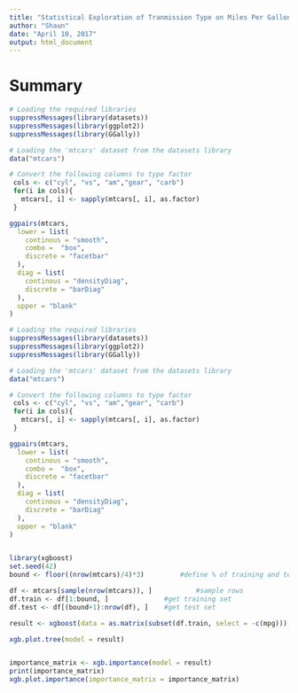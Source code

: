 ```yaml
---
title: "Statistical Exploration of Tranmission Type on Miles Per Gallon"
author: "Shaun"
date: "April 10, 2017"
output: html_document
---
```


# Summary

```r
# Loading the required libraries
suppressMessages(library(datasets))
suppressMessages(library(ggplot2))
suppressMessages(library(GGally))

# Loading the 'mtcars' dataset from the datasets library
data("mtcars")

# Convert the following columns to type factor
 cols <- c("cyl", "vs", "am","gear", "carb")
 for(i in cols){
   mtcars[, i] <- sapply(mtcars[, i], as.factor)
 }

ggpairs(mtcars, 
  lower = list(
    continous = "smooth",
    combo =  "box",
    discrete = "facetbar"
  ),
  diag = list(
    continous = "densityDiag",
    discrete = "barDiag"
  ),
  upper = "blank"
)


```
```r
# Loading the required libraries
suppressMessages(library(datasets))
suppressMessages(library(ggplot2))
suppressMessages(library(GGally))

# Loading the 'mtcars' dataset from the datasets library
data("mtcars")

# Convert the following columns to type factor
 cols <- c("cyl", "vs", "am","gear", "carb")
 for(i in cols){
   mtcars[, i] <- sapply(mtcars[, i], as.factor)
 }

ggpairs(mtcars, 
  lower = list(
    continous = "smooth",
    combo =  "box",
    discrete = "facetbar"
  ),
  diag = list(
    continous = "densityDiag",
    discrete = "barDiag"
  ),
  upper = "blank"
)


```

```r


```



```r
library(xgboost)
set.seed(42)
bound <- floor((nrow(mtcars)/4)*3)         #define % of training and test set

df <- mtcars[sample(nrow(mtcars)), ]           #sample rows 
df.train <- df[1:bound, ]              #get training set
df.test <- df[(bound+1):nrow(df), ]    #get test set

result <- xgboost(data = as.matrix(subset(df.train, select = -c(mpg))), label = df.train$mpg,max_depth=4, nrounds = 1000, nthreads = -1, early_stopping_rounds = 50)

xgb.plot.tree(model = result)


importance_matrix <- xgb.importance(model = result)
print(importance_matrix)
xgb.plot.importance(importance_matrix = importance_matrix)
```
